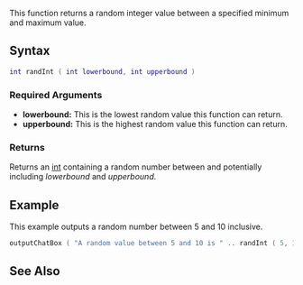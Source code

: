 
{{Server function}}
{{Deprecated|math.random}}

This function returns a random integer value between a specified minimum and maximum value.

==Syntax==
<syntaxhighlight lang="lua">int randInt ( int lowerbound, int upperbound )</syntaxhighlight>

===Required Arguments===
* '''lowerbound:''' This is the lowest random value this function can return.
* '''upperbound:''' This is the highest random value this function can return.

===Returns===
Returns an [[/int.md|int]] containing a random number between and potentially including ''lowerbound'' and ''upperbound''.

==Example==
This example outputs a random number between 5 and 10 inclusive.
<syntaxhighlight lang="lua">
outputChatBox ( "A random value between 5 and 10 is " .. randInt ( 5, 10 ) )
</syntaxhighlight>

==See Also==
{{Utility functions}}